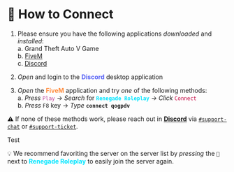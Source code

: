 # 🛜 How to Connect

1. Please ensure you have the following applications *downloaded* and *installed*:\
a. Grand Theft Auto V Game\
b. [FiveM](https://fivem.net/)\
c. [Discord](https://discord.com/download)

2. *Open* and login to the <font color="#5661F5"> **Discord** </font> desktop application
3. *Open* the <font color="#FF8C3E"> **FiveM** </font> application and try *one* of the following methods:\
a. *Press* <font color="#BB4398"> `Play` </font> &rarr; *Search* for <font color="#00E5FF"> **`Renegade Roleplay`** </font> &rarr; *Click* <font color="#C30440"> `Connect` </font>\
b. *Press* `F8` key &rarr; *Type* **`connect qogpdv`**

⚠️ If none of these methods work, please reach out in [**Discord**](https://discord.gg/renegaderoleplay) via [`#support-chat`](https://discord.com/channels/1083964697532973157/1083965261750738984) or [`#support-ticket`](https://discord.com/channels/1083964697532973157/1083965258240110594).

Test

💡 We recommend favoriting the server on the server list by *pressing* the `💟` next to <font color="#00E5FF"> **Renegade Roleplay** </font> to easily join the server again. 